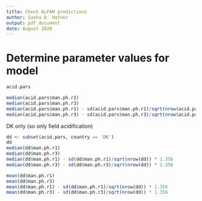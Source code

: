 ```yaml
---
title: Check ALFAM predictions
author: Sasha D. Hafner
output: pdf_document
date: August 2020
---
```


# Determine parameter values for model

```r
acid.pars
```


```r
median(acid.pars$man.ph.r1)
median(acid.pars$man.ph.r3)
median(acid.pars$man.ph.r1) - sd(acid.pars$man.ph.r1)/sqrt(nrow(acid.pars)) * 1.356
median(acid.pars$man.ph.r3) - sd(acid.pars$man.ph.r3)/sqrt(nrow(acid.pars)) * 1.356
```

DK only (so only field acidification)

```r
dd <- subset(acid.pars, country == 'DK')
dd
median(dd$man.ph.r1)
median(dd$man.ph.r3)
median(dd$man.ph.r1) - sd(dd$man.ph.r1)/sqrt(nrow(dd)) * 1.356
median(dd$man.ph.r3) - sd(dd$man.ph.r3)/sqrt(nrow(dd)) * 1.356
```

```r
mean(dd$man.ph.r1)
mean(dd$man.ph.r3)
mean(dd$man.ph.r1) - sd(dd$man.ph.r1)/sqrt(nrow(dd)) * 1.356
mean(dd$man.ph.r3) - sd(dd$man.ph.r3)/sqrt(nrow(dd)) * 1.356
```



